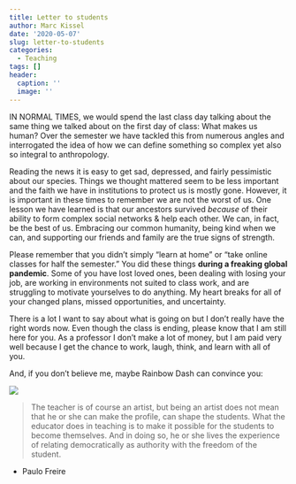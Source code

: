 ```yaml
---
title: Letter to students
author: Marc Kissel
date: '2020-05-07'
slug: letter-to-students
categories:
  - Teaching
tags: []
header:
  caption: ''
  image: ''
---
```



IN NORMAL TIMES, we would spend the last class day talking about the same thing we talked about on the first day of class: What makes us human? Over the semester we have tackled this from numerous angles and interrogated the idea of how we can define something so complex yet also so integral to anthropology. 

Reading the news it is easy to get sad, depressed, and fairly pessimistic about our species. Things we thought mattered seem to be less important and the faith we have in institutions to protect us is mostly gone. However, it is important in these times to remember we are not the worst of us. One lesson we have learned is that our ancestors survived *because* of their ability to form complex social networks & help each other. We can, in fact, be the best of us. Embracing our common humanity, being kind when we can, and supporting our friends and family are the true signs of strength. 

Please remember that you didn’t simply “learn at home” or “take online classes for half the semester.” You did these things **during a freaking global pandemic**. Some of you have lost loved ones, been dealing with losing your job, are working in environments not suited to class work, and are struggling to motivate yourselves to do anything. My heart breaks for all of your changed plans, missed opportunities, and uncertainty.


There is a lot I want to say about what is going on but I don’t really have the right words now. Even though the class is ending, please know that I am still here for you. As a professor I don't make a lot of money, but I am paid very well because I get the chance to work, laugh, think, and learn with all of you.

And, if you don't believe me, maybe Rainbow Dash can convince you:


![](/img/rainbow.gif)



>The teacher is of course an artist, but being an artist does not mean that he or she can make the profile, can shape the students. What the educator does in teaching is to make it possible for the students to become themselves. And in doing so, he or she lives the experience of relating democratically  as authority with the freedom of the student. 

- Paulo Freire


